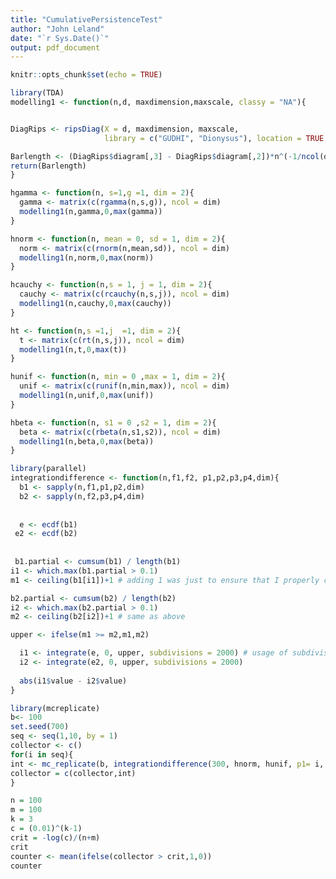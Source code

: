 ```yaml
---
title: "CumulativePersistenceTest"
author: "John Leland"
date: "`r Sys.Date()`"
output: pdf_document
---
```


```r
knitr::opts_chunk$set(echo = TRUE)
```


```r
library(TDA)
modelling1 <- function(n,d, maxdimension,maxscale, classy = "NA"){


DiagRips <- ripsDiag(X = d, maxdimension, maxscale,
                     library = c("GUDHI", "Dionysus"), location = TRUE, printProgress=FALSE)

Barlength <- (DiagRips$diagram[,3] - DiagRips$diagram[,2])*n^(-1/ncol(d))
return(Barlength)
}

hgamma <- function(n, s=1,g =1, dim = 2){
  gamma <- matrix(c(rgamma(n,s,g)), ncol = dim)
  modelling1(n,gamma,0,max(gamma))
}

hnorm <- function(n, mean = 0, sd = 1, dim = 2){
  norm <- matrix(c(rnorm(n,mean,sd)), ncol = dim)
  modelling1(n,norm,0,max(norm))
}

hcauchy <- function(n,s = 1, j = 1, dim = 2){
  cauchy <- matrix(c(rcauchy(n,s,j)), ncol = dim)
  modelling1(n,cauchy,0,max(cauchy))
}

ht <- function(n,s =1,j  =1, dim = 2){
  t <- matrix(c(rt(n,s,j)), ncol = dim)
  modelling1(n,t,0,max(t))
}

hunif <- function(n, min = 0 ,max = 1, dim = 2){
  unif <- matrix(c(runif(n,min,max)), ncol = dim)
  modelling1(n,unif,0,max(unif))
}

hbeta <- function(n, s1 = 0 ,s2 = 1, dim = 2){
  beta <- matrix(c(rbeta(n,s1,s2)), ncol = dim)
  modelling1(n,beta,0,max(beta))
}
```


```r

library(parallel)
integrationdifference <- function(n,f1,f2, p1,p2,p3,p4,dim){
  b1 <- sapply(n,f1,p1,p2,dim)
  b2 <- sapply(n,f2,p3,p4,dim)
  
  
  e <- ecdf(b1)
 e2 <- ecdf(b2)
 
 
 b1.partial <- cumsum(b1) / length(b1)
i1 <- which.max(b1.partial > 0.1)
m1 <- ceiling(b1[i1])+1 # adding 1 was just to ensure that I properly collected the maximum, does not affect the mathematics. 

b2.partial <- cumsum(b2) / length(b2)
i2 <- which.max(b2.partial > 0.1)
m2 <- ceiling(b2[i2])+1 # same as above

upper <- ifelse(m1 >= m2,m1,m2)

  i1 <- integrate(e, 0, upper, subdivisions = 2000) # usage of subdivisions is important. Will throw errors without proper size subdivisions
  i2 <- integrate(e2, 0, upper, subdivisions = 2000)
  
  abs(i1$value - i2$value)
}
```

```r
library(mcreplicate)
b<- 100
set.seed(700)
seq <- seq(1,10, by = 1)
collector <- c()
for(i in seq){
int <- mc_replicate(b, integrationdifference(300, hnorm, hunif, p1= i, p2 = 2*i, p3 = 0,p4 = 1, dim = 3), mc.cores = 6)
collector = c(collector,int)
}
```

```r
n = 100
m = 100
k = 3
c = (0.01)^(k-1)
crit = -log(c)/(n+m)
crit
counter <- mean(ifelse(collector > crit,1,0))
counter
```

